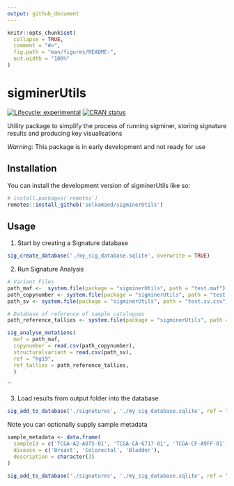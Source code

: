 ```yaml
---
output: github_document
---
```


<!-- README.md is generated from README.Rmd. Please edit that file -->

```r
knitr::opts_chunk$set(
  collapse = TRUE,
  comment = "#>",
  fig.path = "man/figures/README-",
  out.width = "100%"
)
```

# sigminerUtils

<!-- badges: start -->
[![Lifecycle: experimental](https://img.shields.io/badge/lifecycle-experimental-orange.svg)](https://lifecycle.r-lib.org/articles/stages.html#experimental)
[![CRAN status](https://www.r-pkg.org/badges/version/sigminerUtils)](https://CRAN.R-project.org/package=sigminerUtils)
<!-- badges: end -->


Utility package to simplify the process of running sigminer, storing signature results and producing key visualisations

*Warning:* This package is in early development and not ready for use


## Installation

You can install the development version of sigminerUtils like so:

``` r
# install.packages('remotes')
remotes::install_github('selkamand/sigminerUtils')
```

## Usage

1. Start by creating a Signature database

```r
sig_create_database('./my_sig_database.sqlite', overwrite = TRUE)
```


2. Run Signature Analysis

```r
# Variant Files
path_maf <-  system.file(package = "sigminerUtils", path = "test.maf") 
path_copynumber <- system.file(package = "sigminerUtils", path = "test.copynumber.csv") 
path_sv <- system.file(package = "sigminerUtils", path = "test.sv.csv") 

# Database of reference of sample catalogues
path_reference_tallies <- system.file(package = "sigminerUtils", path = "reference/refmatrix.tally.parquet")

sig_analyse_mutations(
  maf = path_maf, 
  copynumber = read.csv(path_copynumber),
  structuralvariant = read.csv(path_sv),
  ref = "hg19", 
  ref_tallies = path_reference_tallies,
  )
```

``


3. Load results from output folder into the database

```r
sig_add_to_database('./signatures', './my_sig_database.sqlite', ref = "hg19")
```
Note you can optionally supply sample metadata

```r
sample_metadata <- data.frame(
  sampleId = c('TCGA-A2-A0T5-01', 'TCGA-CA-6717-01', 'TCGA-CF-A9FF-01'),
  disease = c('Breast', 'Colorectal', 'Bladder'),
  description = character(3)
)

sig_add_to_database('./signatures', './my_sig_database.sqlite', ref = "hg19", metadata = sample_metadata)
```


